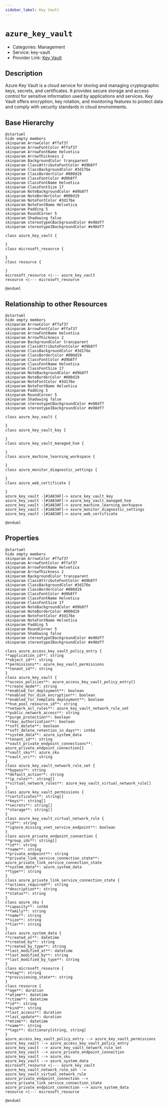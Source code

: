 ```yaml
---
sidebar_label: Key Vault
---
```


# `azure_key_vault`

- Categories: Management
- Service: key-vault
- Provider Link: [Key Vault](https://learn.microsoft.com/en-us/azure/key-vault/)

## Description

Azure Key Vault is a cloud service for storing and managing cryptographic keys, secrets, and certificates. It provides secure storage and access control for sensitive information used by applications and services. Key Vault offers encryption, key rotation, and monitoring features to protect data and comply with security standards in cloud environments.

## Base Hierarchy

<ZoomPanPinch>

```kroki imgType="plantuml" imgAlt="Hierarchy of Key Vault"
@startuml
hide empty members
skinparam ArrowColor #ffaf37
skinparam ArrowFontColor #ffaf37
skinparam ArrowFontName Helvetica
skinparam ArrowThickness 2
skinparam BackgroundColor transparent
skinparam ClassAttributeFontColor #d9b8ff
skinparam ClassBackgroundColor #3d176e
skinparam ClassBorderColor #000d19
skinparam ClassFontColor #d9b8ff
skinparam ClassFontName Helvetica
skinparam ClassFontSize 17
skinparam NoteBackgroundColor #d9b8ff
skinparam NoteBorderColor #000d19
skinparam NoteFontColor #3d176e
skinparam NoteFontName Helvetica
skinparam Padding 5
skinparam RoundCorner 5
skinparam Shadowing false
skinparam stereotypeCBackgroundColor #e98df7
skinparam stereotypeIBackgroundColor #e98df7

class azure_key_vault {

}
class microsoft_resource {

}
class resource {

}
microsoft_resource <|--- azure_key_vault
resource <|--- microsoft_resource

@enduml
```

</ZoomPanPinch>

## Relationship to other Resources

<ZoomPanPinch>

```kroki imgType="plantuml" imgAlt="Diagram of Key Vault resource relationships"
@startuml
hide empty members
skinparam ArrowColor #ffaf37
skinparam ArrowFontColor #ffaf37
skinparam ArrowFontName Helvetica
skinparam ArrowThickness 2
skinparam BackgroundColor transparent
skinparam ClassAttributeFontColor #d9b8ff
skinparam ClassBackgroundColor #3d176e
skinparam ClassBorderColor #000d19
skinparam ClassFontColor #d9b8ff
skinparam ClassFontName Helvetica
skinparam ClassFontSize 17
skinparam NoteBackgroundColor #d9b8ff
skinparam NoteBorderColor #000d19
skinparam NoteFontColor #3d176e
skinparam NoteFontName Helvetica
skinparam Padding 5
skinparam RoundCorner 5
skinparam Shadowing false
skinparam stereotypeCBackgroundColor #e98df7
skinparam stereotypeIBackgroundColor #e98df7

class azure_key_vault {

}
class azure_key_vault_key {

}
class azure_key_vault_managed_hsm {

}
class azure_machine_learning_workspace {

}
class azure_monitor_diagnostic_settings {

}
class azure_web_certificate {

}
azure_key_vault -[#1A83AF]-> azure_key_vault_key
azure_key_vault -[#1A83AF]-> azure_key_vault_managed_hsm
azure_key_vault -[#1A83AF]-> azure_machine_learning_workspace
azure_key_vault -[#1A83AF]-> azure_monitor_diagnostic_settings
azure_key_vault -[#1A83AF]-> azure_web_certificate

@enduml
```

</ZoomPanPinch>

## Properties

<ZoomPanPinch>

```kroki imgType="plantuml" imgAlt="Diagram of Key Vault data model"
@startuml
hide empty members
skinparam ArrowColor #ffaf37
skinparam ArrowFontColor #ffaf37
skinparam ArrowFontName Helvetica
skinparam ArrowThickness 2
skinparam BackgroundColor transparent
skinparam ClassAttributeFontColor #d9b8ff
skinparam ClassBackgroundColor #3d176e
skinparam ClassBorderColor #000d19
skinparam ClassFontColor #d9b8ff
skinparam ClassFontName Helvetica
skinparam ClassFontSize 17
skinparam NoteBackgroundColor #d9b8ff
skinparam NoteBorderColor #000d19
skinparam NoteFontColor #3d176e
skinparam NoteFontName Helvetica
skinparam Padding 5
skinparam RoundCorner 5
skinparam Shadowing false
skinparam stereotypeCBackgroundColor #e98df7
skinparam stereotypeIBackgroundColor #e98df7

class azure_access_key_vault_policy_entry {
**application_id**: string
**object_id**: string
**permissions**: azure_key_vault_permissions
**tenant_id**: string
}
class azure_key_vault {
**access_policies**: azure_access_key_vault_policy_entry[]
**create_mode**: string
**enabled_for_deployment**: boolean
**enabled_for_disk_encryption**: boolean
**enabled_for_template_deployment**: boolean
**hsm_pool_resource_id**: string
**network_acl_rules**: azure_key_vault_network_rule_set
**public_network_access**: string
**purge_protection**: boolean
**rbac_authorization**: boolean
**soft_delete**: boolean
**soft_delete_retention_in_days**: int64
**system_data**: azure_system_data
**tenant_id**: string
**vault_private_endpoint_connections**: azure_private_endpoint_connection[]
**vault_sku**: azure_sku
**vault_uri**: string
}
class azure_key_vault_network_rule_set {
**bypass**: string
**default_action**: string
**ip_rules**: string[]
**virtual_network_rules**: azure_key_vault_virtual_network_rule[]
}
class azure_key_vault_permissions {
**certificates**: string[]
**keys**: string[]
**secrets**: string[]
**storage**: string[]
}
class azure_key_vault_virtual_network_rule {
**id**: string
**ignore_missing_vnet_service_endpoint**: boolean
}
class azure_private_endpoint_connection {
**group_ids**: string[]
**id**: string
**name**: string
**private_endpoint**: string
**private_link_service_connection_state**: azure_private_link_service_connection_state
**system_data**: azure_system_data
**type**: string
}
class azure_private_link_service_connection_state {
**actions_required**: string
**description**: string
**status**: string
}
class azure_sku {
**capacity**: int64
**family**: string
**name**: string
**size**: string
**tier**: string
}
class azure_system_data {
**created_at**: datetime
**created_by**: string
**created_by_type**: string
**last_modified_at**: datetime
**last_modified_by**: string
**last_modified_by_type**: string
}
class microsoft_resource {
**etag**: string
**provisioning_state**: string
}
class resource {
**age**: duration
**atime**: datetime
**ctime**: datetime
**id**: string
**kind**: string
**last_access**: duration
**last_update**: duration
**mtime**: datetime
**name**: string
**tags**: dictionary[string, string]
}
azure_access_key_vault_policy_entry --> azure_key_vault_permissions
azure_key_vault --> azure_access_key_vault_policy_entry
azure_key_vault --> azure_key_vault_network_rule_set
azure_key_vault --> azure_private_endpoint_connection
azure_key_vault --> azure_sku
azure_key_vault --> azure_system_data
microsoft_resource <|--- azure_key_vault
azure_key_vault_network_rule_set --> azure_key_vault_virtual_network_rule
azure_private_endpoint_connection --> azure_private_link_service_connection_state
azure_private_endpoint_connection --> azure_system_data
resource <|--- microsoft_resource

@enduml
```

</ZoomPanPinch>
